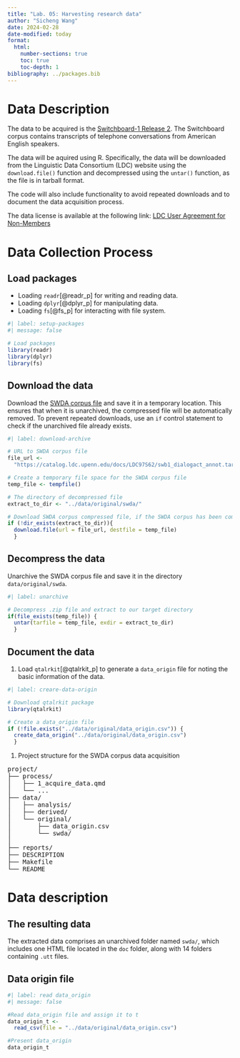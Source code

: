 ```yaml
---
title: "Lab. 05: Harvesting research data"
author: "Sicheng Wang"
date: 2024-02-28
date-modified: today
format:
  html:
    number-sections: true
    toc: true
    toc-depth: 1
bibliography: ../packages.bib
---
```


<!--

Formatting:

1. You probably don't need to add a header for each of the subsections. It will be a bit easier to read if you just use prose to describe the details under each main header.
2. The main headers should probably be short(er). Including too much information in the header makes it hard to read.

-->

# Data Description

The data to be acquired is the [Switchboard-1 Release 2](https://catalog.ldc.upenn.edu/LDC97S62). The Switchboard corpus contains transcripts of telephone conversations from American English speakers.

The data will be aquired using R. Specifically, the data will be downloaded from the Linguistic Data Consortium (LDC) website using the `download.file()` function and decompressed using the `untar()` function, as the file is in tarball format.

The code will also include functionality to avoid repeated downloads and to document the data acquisition process.

The data license is available at the following link: [LDC User Agreement for Non-Members](https://catalog.ldc.upenn.edu/license/ldc-non-members-agreement.pdf)

# Data Collection Process

## Load packages

<!-- Great job creating .bib entries for these packages! -->

*  Loading `readr`[@readr_p] for writing and reading data.
*  Loading `dplyr`[@dplyr_p] for manipulating data.
*  Loading `fs`[@fs_p] for interacting with file system.

```r
#| label: setup-packages
#| message: false

# Load packages
library(readr)
library(dplyr)
library(fs)
```

## Download the data

Download the [SWDA corpus file](https://catalog.ldc.upenn.edu/docs/LDC97S62/swb1_dialogact_annot.tar.gz) and save it in a temporary location. This ensures that when it is unarchived, the compressed file will be automatically removed. To prevent repeated downloads, use an `if` control statement to check if the unarchived file already exists.

```r
#| label: download-archive

# URL to SWDA corpus file
file_url <-
  "https://catalog.ldc.upenn.edu/docs/LDC97S62/swb1_dialogact_annot.tar.gz"

# Create a temporary file space for the SWDA corpus file
temp_file <- tempfile()

# The directory of decompressed file
extract_to_dir <- "../data/original/swda/"

# Download SWDA corpus compressed file, if the SWDA corpus has been compressed, no download needed
if (!dir_exists(extract_to_dir)){
  download.file(url = file_url, destfile = temp_file)
  }
```

<!--
It is often easier to read `if` statments if the condition is on a separate line. This is a small thing, but it can make the code easier to read.
-->

## Decompress the data

Unarchive the SWDA corpus file and save it in the directory  `data/original/swda`.

```r
#| label: unarchive

# Decompress .zip file and extract to our target directory
if(file_exists(temp_file)) {
  untar(tarfile = temp_file, exdir = extract_to_dir)
  }
```

## Document the data

1. Load `qtalrkit`[@qtalrkit_p] to generate a `data_origin` file for noting the basic information of the data.

```r
#| label: creare-data-origin

# Download qtalrkit package
library(qtalrkit)

# Create a data_origin file
if (!file.exists("../data/original/data_origin.csv")) {
  create_data_origin("../data/original/data_origin.csv")
  }
```

<!--
After creating this file template, you will open this file and fill out the relevant information for the SWDA corpus data.

You can edit the CSV file directly in RStudio, or you can navigate to the file on your computer and open it in a text editor or spreadsheet program.
-->

1. Project structure for the SWDA corpus data acquisition

<pre>
project/
├── process/
│   ├── 1_acquire_data.qmd
│   └── ...
├── data/
│   ├── analysis/
│   ├── derived/
│   └── original/
│       ├── data_origin.csv
│       └── swda/
│
├── reports/
├── DESCRIPTION
├── Makefile
└── README
</pre>

<!--
A neat function in the `fs` package is `dir_tree()`. This function can be used to create a tree of the project structure.

```r
#| label: dir-tree

# Create a tree of the project structure
dir_tree(path = "../", recurse = 2) # only show the first two levels
```

-->

# Data description

## The resulting data

The extracted data comprises an unarchived folder named `swda/`, which includes one HTML file located in the `doc` folder, along with 14 folders containing `.utt` files.

## Data origin file

```r
#| label: read data_origin
#| message: false

#Read data_origin file and assign it to t
data_origin_t <-
  read_csv(file = "../data/original/data_origin.csv")

#Present data_origin
data_origin_t
```
